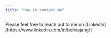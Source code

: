 ```yaml
---
title: "How to contact me"
---
```

Please feel free to reach out to me on (LinkedIn)[https://www.linkedin.com/in/belinajang/]
